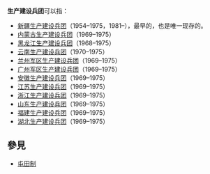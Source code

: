 '''生产建设兵团'''可以指：
*[[新疆生产建设兵团|新疆生产建设兵团]]（1954–1975，1981–），最早的，也是唯一现存的。
*[[内蒙古生产建设兵团|内蒙古生产建设兵团]]（1969–1975）
*[[黑龙江生产建设兵团|黑龙江生产建设兵团]]（1968–1975）
*[[云南生产建设兵团|云南生产建设兵团]]（1970–1975）
*[[中国人民解放军兰州军区生产建设兵团|兰州军区生产建设兵团]]（1969–1975）
*[[中国人民解放军广州军区生产建设兵团|广州军区生产建设兵团]]（1969–1975）
*[[安徽生产建设兵团|安徽生产建设兵团]]（1969–1975）
*[[江苏生产建设兵团|江苏生产建设兵团]]（1969–1975）
*[[浙江生产建设兵团|浙江生产建设兵团]]（1969–1975）
*[[山东生产建设兵团|山东生产建设兵团]]（1969–1975）
*[[福建生产建设兵团|福建生产建设兵团]]（1969–1975）
*[[湖北生产建设兵团|湖北生产建设兵团]]（1969–1975）

==參見==
*[[屯田制|屯田制]]
{{Disambig|cat=六字组织机构消歧义}}